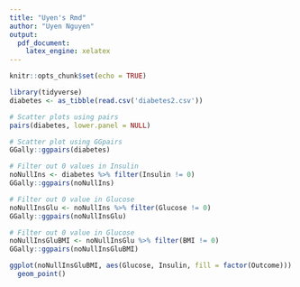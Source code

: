 ```yaml
---
title: "Uyen's Rmd"
author: "Uyen Nguyen"
output: 
  pdf_document:
    latex_engine: xelatex
---
```


```r
knitr::opts_chunk$set(echo = TRUE)

library(tidyverse)
diabetes <- as_tibble(read.csv('diabetes2.csv'))

# Scatter plots using pairs
pairs(diabetes, lower.panel = NULL)
```


```r
# Scatter plot using GGpairs
GGally::ggpairs(diabetes)
```


```r
# Filter out 0 values in Insulin
noNullIns <- diabetes %>% filter(Insulin != 0)
GGally::ggpairs(noNullIns)

```


```r
# Filter out 0 value in Glucose
noNullInsGlu <- noNullIns %>% filter(Glucose != 0)
GGally::ggpairs(noNullInsGlu)
```

```r
# Filter out 0 value in Glucose
noNullInsGluBMI <- noNullInsGlu %>% filter(BMI != 0)
GGally::ggpairs(noNullInsGluBMI)
```

```r
ggplot(noNullInsGluBMI, aes(Glucose, Insulin, fill = factor(Outcome))) +
  geom_point()
```











